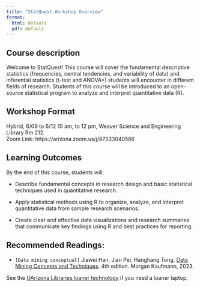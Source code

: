 ---
title: "StatQuest Workshop Overview"
format: 
  html: default
  pdf: default
---

## Course description

Welcome to StatQuest! This course will cover the fundamental descriptive statistics (frequencies, central tendencies, and variability of data) and inferential statistics (t-test and ANOVA*) students will encounter in different fields of research. Students of this course will be introduced to an open-source statistical program to analyze and interpret quantitative data (R). 

## Workshop Format

Hybrid, 6/09 to 6/12 10 am, to 12 pm, Weaver Science and Engineering Library Rm 212. <br>
Zoom Link: https://arizona.zoom.us/j/87333040586


## Learning Outcomes

By the end of this course, students will:

-   Describe fundamental concepts in research design and basic statistical techniques used in quantitative research.

-   Apply statistical methods using R to organize, analyze, and interpret quantitative data from        sample research scenarios.

-   Create clear and effective data visualizations and research summaries that communicate key          findings using R and best practices for reporting.

## Recommended Readings:

-   `[Data mining conceptual]` Jiawei Han, Jian Pei, Hanghang Tong. [Data Mining Concepts and Techniques](./textbooks/hanDataMiningConceptual.pdf). 4th edition. Morgan Kaufmann, 2023.


See the [UArizona Libraries loaner technology](https://lib.arizona.edu/borrow/tech/laptops) if you need a loaner laptop.

